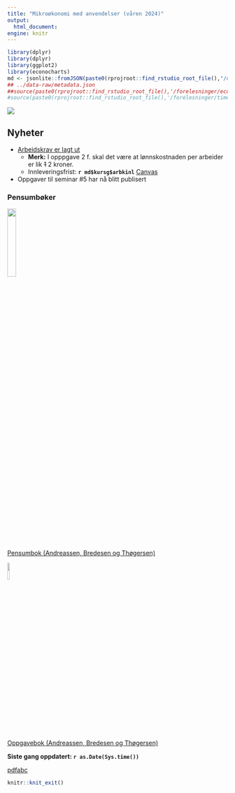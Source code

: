 ```yaml
---
title: "Mikroøkonomi med anvendelser (våren 2024)"
output:
  html_document:
engine: knitr
---
```




```r
library(dplyr)
library(dplyr)
library(ggplot2)
library(econocharts)
md <- jsonlite::fromJSON(paste0(rprojroot::find_rstudio_root_file(),"/data-raw/metadata.json"))
## ../data-raw/metadata.json
##source(paste0(rprojroot::find_rstudio_root_file(),'/forelesninger/econplot.R'))
#source(paste0(rprojroot::find_rstudio_root_file(),'/forelesninger/timeplan.R'))
```

![](man/figures/abc.jpg)

## Nyheter

- [Arbeidskrav er lagt ut](https://github.com/joernih/SFB10816Mikrooekonomi/blob/main/utskrifter/Arbeidskrav_2024_V.pdf)
  - **Merk:** I opppgave 2 f. skal det være at lønnskostnaden per arbeider er lik  ~~1~~ 2 kroner.
  - Innleveringsfrist: **`r md$kursg$arbkinl`** [Canvas](https://hiof.instructure.com/courses/8577/assignments/38559)
- Oppgaver til seminar #5 har nå blitt publisert

### Pensumbøker

![](man/figures/pensum.jpg){width=20%}
<br>
[Pensumbok (Andreassen, Bredesen og Thøgersen)](https://www.cappelendammundervisning.no/_innforing-i-mikrookonomi-9788202640521)
<br>

![](man/figures/oppgaver.jpg){width=10%}

[Oppgavebok (Andreassen, Bredesen og Thøgersen)](https://www.cappelendammundervisning.no/_innforing-i-mikrookonomi-ovingsoppgaver-med-losningsforslag-9788202656485)
<br>

**Siste gang oppdatert: `r as.Date(Sys.time())`**

::: {.content-visible when-profile="internal"}

<a href="abc.pdf">pdfabc</a>

:::


```r
knitr::knit_exit()
```





